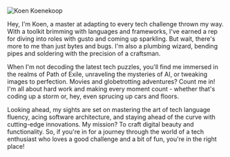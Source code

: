 ![Koen Koenekoop](/suan_phueng.jpg)

Hey, I'm Koen, a master at adapting to every tech challenge thrown my way. With a toolkit brimming with languages and frameworks, I've earned a rep for diving into roles with gusto and coming up sparkling. But wait, there's more to me than just bytes and bugs. I'm also a plumbing wizard, bending pipes and soldering with the precision of a craftsman.

When I'm not decoding the latest tech puzzles, you'll find me immersed in the realms of Path of Exile, unraveling the mysteries of AI, or tweaking images to perfection. Movies and globetrotting adventures? Count me in! I'm all about hard work and making every moment count - whether that's coding up a storm or, hey, even sprucing up cars and floors.

Looking ahead, my sights are set on mastering the art of tech language fluency, acing software architecture, and staying ahead of the curve with cutting-edge innovations. My mission? To craft digital beauty and functionality. So, if you're in for a journey through the world of a tech enthusiast who loves a good challenge and a bit of fun, you're in the right place!
